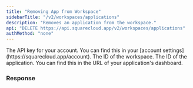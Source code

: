 ```yaml
---
title: "Removing App from Workspace"
sidebarTitle: "/v2/workspaces/applications"
description: "Removes an application from the workspace."
api: "DELETE https://api.squarecloud.app/v2/workspaces/applications"
authMethod: "none"
---
```


<ParamField header="Authorization" type="string" placeholder="API KEY" required>
  The API key for your account. You can find this in your [account settings](https://squarecloud.app/account).
</ParamField>

<ParamField body="workspaceId" type="string" placeholder="Workspace Id">
  The ID of the workspace.  
</ParamField>

<ParamField body="appId" type="string" placeholder="Application ID">
  The ID of the application. You can find this in the URL of your application's dashboard.
</ParamField>

### Response